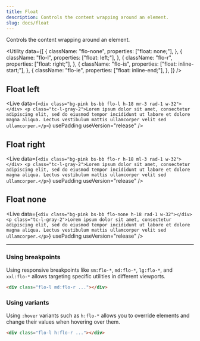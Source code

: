 ```yaml
---
title: Float
description: Controls the content wrapping around an element.
slug: docs/float
---
```


Controls the content wrapping around an element.

<Utility
  data={[
    {
      className: "flo-none",
      properties: ["float: none;"],
    },
    {
      className: "flo-l",
      properties: ["float: left;"],
    },
    {
      className: "flo-r",
      properties: ["float: right;"],
    },
    {
      className: "flo-is",
      properties: ["float: inline-start;"],
    },
    {
      className: "flo-ie",
      properties: ["float: inline-end;"],
    },
  ]}
/>

## Float left

<Live
  data={`<div class="bg-pink bs-bb flo-l h-18 mr-3 rad-1 w-32"></div>
    <p class="tc-l-gray-2">Lorem ipsum dolor sit amet, consectetur adipiscing elit, sed do eiusmod tempor incididunt ut labore et dolore magna aliqua. Lectus vestibulum mattis ullamcorper velit sed ullamcorper.</p>`}
  usePadding
  useVersion="release"
/>

## Float right

<Live
  data={`<div class="bg-pink bs-bb flo-r h-18 ml-3 rad-1 w-32"></div>
    <p class="tc-l-gray-2">Lorem ipsum dolor sit amet, consectetur adipiscing elit, sed do eiusmod tempor incididunt ut labore et dolore magna aliqua. Lectus vestibulum mattis ullamcorper velit sed ullamcorper.</p>`}
  usePadding
  useVersion="release"
/>

## Float none

<Live
  data={`<div class="bg-pink bs-bb flo-none h-18 rad-1 w-32"></div>
    <p class="tc-l-gray-2">Lorem ipsum dolor sit amet, consectetur adipiscing elit, sed do eiusmod tempor incididunt ut labore et dolore magna aliqua. Lectus vestibulum mattis ullamcorper velit sed ullamcorper.</p>`}
  usePadding
  useVersion="release"
/>

---

### Using breakpoints

Using responsive breakpoints like `sm:flo-*`, `md:flo-*`, `lg:flo-*`, and `xxl:flo-*` allows targeting specific utilities in different viewports.

```html "md:flo-r"
<div class="flo-l md:flo-r ..."></div>
```

### Using variants

Using `:hover` variants such as `h:flo-*` allows you to override elements and change their values when hovering over them.

```html "h:flo-r"
<div class="flo-l h:flo-r ..."></div>
```
